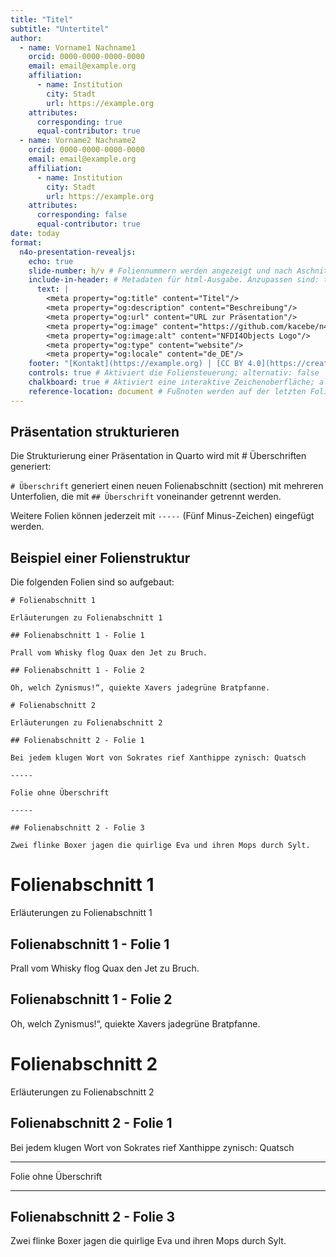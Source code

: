 ```yaml
---
title: "Titel"
subtitle: "Untertitel"
author: 
  - name: Vorname1 Nachname1
    orcid: 0000-0000-0000-0000
    email: email@example.org
    affiliation: 
      - name: Institution
        city: Stadt
        url: https://example.org
    attributes:
      corresponding: true
      equal-contributor: true
  - name: Vorname2 Nachname2
    orcid: 0000-0000-0000-0000
    email: email@example.org
    affiliation: 
      - name: Institution
        city: Stadt
        url: https://example.org
    attributes:
      corresponding: false
      equal-contributor: true
date: today
format:
  n4o-presentation-revealjs:
    echo: true
    slide-number: h/v # Foliennummern werden angezeigt und nach Aschnitt/Nummer unterschieden.
    include-in-header: # Metadaten für html-Ausgabe. Anzupassen sind: title, description, und url.
      text: |
        <meta property="og:title" content="Titel"/>
        <meta property="og:description" content="Beschreibung"/>
        <meta property="og:url" content="URL zur Präsentation"/>
        <meta property="og:image" content="https://github.com/kacebe/n4o-slide-template/tree/main/n4o_logo_kurztitel.png"/>
        <meta property="og:image:alt" content="NFDI4Objects Logo"/>
        <meta property="og:type" content="website"/>
        <meta property="og:locale" content="de_DE"/>
    footer: "[Kontakt](https://example.org) | [CC BY 4.0](https://creativecommons.org/licenses/by/4.0/)"
    controls: true # Aktiviert die Foliensteuerung; alternativ: false
    chalkboard: true # Aktiviert eine interaktive Zeichenoberfläche; alternativ: false
    reference-location: document # Fußnoten werden auf der letzten Folie gesammelt.
---
```


## Präsentation strukturieren

Die Strukturierung einer Präsentation in Quarto wird mit \# Überschriften generiert:

`# Überschrift` generiert einen neuen Folienabschnitt (section) mit mehreren Unterfolien, die mit `## Überschrift` voneinander getrennt werden.

Weitere Folien können jederzeit mit `-----` (Fünf Minus-Zeichen) eingefügt werden.

## Beispiel einer Folienstruktur

Die folgenden Folien sind so aufgebaut:

```qmd
# Folienabschnitt 1

Erläuterungen zu Folienabschnitt 1

## Folienabschnitt 1 - Folie 1

Prall vom Whisky flog Quax den Jet zu Bruch.

## Folienabschnitt 1 - Folie 2

Oh, welch Zynismus!“, quiekte Xavers jadegrüne Bratpfanne.

# Folienabschnitt 2

Erläuterungen zu Folienabschnitt 2

## Folienabschnitt 2 - Folie 1

Bei jedem klugen Wort von Sokrates rief Xanthippe zynisch: Quatsch

-----

Folie ohne Überschrift

-----

## Folienabschnitt 2 - Folie 3

Zwei flinke Boxer jagen die quirlige Eva und ihren Mops durch Sylt.

```

# Folienabschnitt 1

Erläuterungen zu Folienabschnitt 1

## Folienabschnitt 1 - Folie 1

Prall vom Whisky flog Quax den Jet zu Bruch.

## Folienabschnitt 1 - Folie 2

Oh, welch Zynismus!“, quiekte Xavers jadegrüne Bratpfanne.

# Folienabschnitt 2

Erläuterungen zu Folienabschnitt 2

## Folienabschnitt 2 - Folie 1

Bei jedem klugen Wort von Sokrates rief Xanthippe zynisch: Quatsch

-----

Folie ohne Überschrift

-----

## Folienabschnitt 2 - Folie 3

Zwei flinke Boxer jagen die quirlige Eva und ihren Mops durch Sylt.
